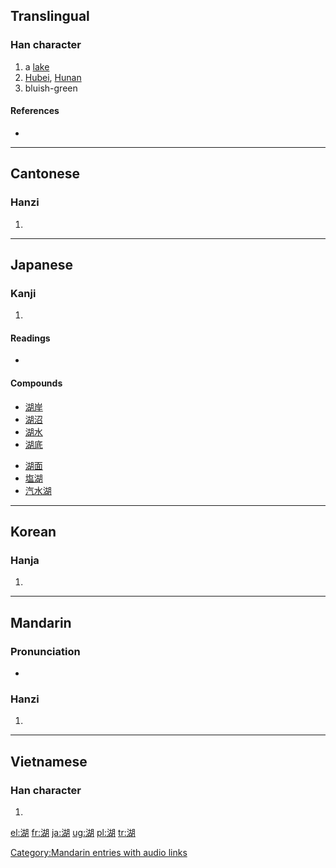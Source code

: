 ==Translingual==

===Han character===
{{Han char|rn=85|rad=水|as=09|sn=12|four=3712<sub>0</sub>|canj=水十口月 (EJRB)|ids=⿰[[氵]][[胡]]}}

# a [[lake]]
# [[Hubei]], [[Hunan]]
# bluish-green

====References====
* {{Han ref|kx=0637.040|dkj=17836|dj=1044.050|hdz=31669.030|uh=6E56|ud=28246|bh=B4F2|bd=46322}}

----

==Cantonese==

===Hanzi===
{{yue-hanzi|jyut=|y=wu4}}

# {{defn|Cantonese}}

----

==Japanese==

===Kanji===
{{ja-kanji|grade=3|rs=水09}}

# {{defn|Japanese}}

====Readings====
* {{ja-readings|on=[[こ]] (ko)|kun=[[みずうみ]] (mizuumi)}}

====Compounds====
{{top2}}
*[[湖岸]]
*[[湖沼]]
*[[湖水]]
*[[湖底]]
{{mid2}}
*[[湖面]]
*[[塩湖]]
*[[汽水湖]]
{{bottom}}

----

==Korean==

===Hanja===
{{ko-hanja|hangeul=호|eumhun=|rv=ho|mr=ho|y=ho}}

# {{defn|Korean}}

----

==Mandarin==

===Pronunciation===
*{{audio|zh-hú.ogg|audio}}

===Hanzi===
{{cmn-hanzi|pin=[[hú]] ([[hu2]])|wg=hu<sup>2</sup>}}

# {{defn|Mandarin}}

[[Category:Mandarin entries with audio links]]
----

==Vietnamese==

===Han character===
{{vi-hantu|[[hồ]]}}

# {{defn|Vietnamese}}

[[el:湖]]
[[fr:湖]]
[[ja:湖]]
[[ug:湖]]
[[pl:湖]]
[[tr:湖]]